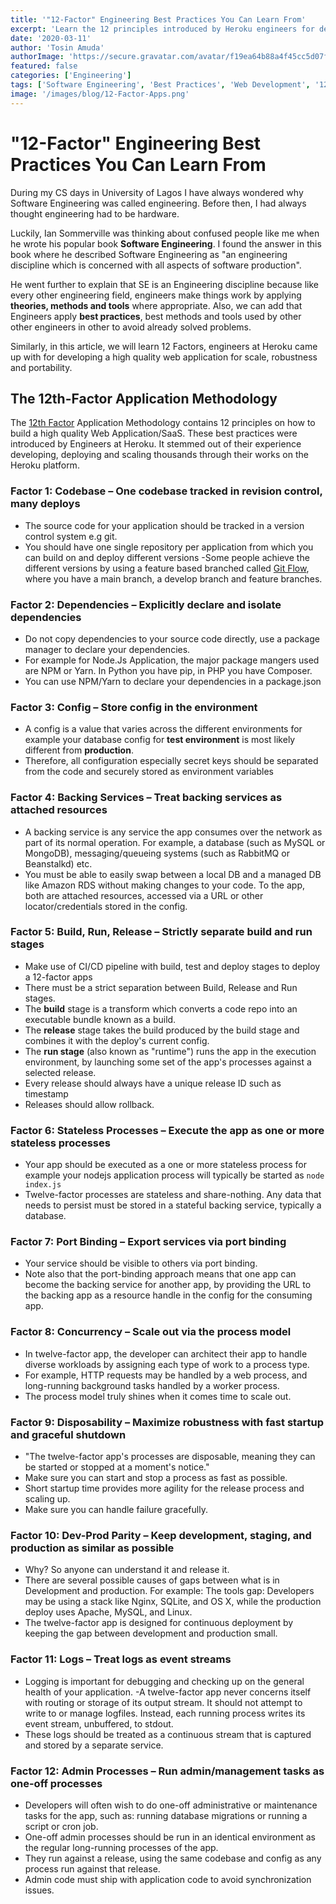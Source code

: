 ```yaml
---
title: '"12-Factor" Engineering Best Practices You Can Learn From'
excerpt: 'Learn the 12 principles introduced by Heroku engineers for developing high-quality web applications with scale, robustness, and portability in mind.'
date: '2020-03-11'
author: 'Tosin Amuda'
authorImage: 'https://secure.gravatar.com/avatar/f19ea64b88a4f45cc5d07f38ba4be48c?s=96&d=mm&r=g'
featured: false
categories: ['Engineering']
tags: ['Software Engineering', 'Best Practices', 'Web Development', '12-Factor']
image: '/images/blog/12-Factor-Apps.png'
---
```


# "12-Factor" Engineering Best Practices You Can Learn From

During my CS days in University of Lagos I have always wondered why Software Engineering was called engineering. Before then, I had always thought engineering had to be hardware.

Luckily, Ian Sommerville was thinking about confused people like me when he wrote his popular book **Software Engineering**. I found the answer in this book where he described Software Engineering as "an engineering discipline which is concerned with all aspects of software production".

He went further to explain that SE is an Engineering discipline because like every other engineering field, engineers make things work by applying **theories, methods and tools** where appropriate. Also, we can add that Engineers apply **best practices**, best methods and tools used by other other engineers in other to avoid already solved problems.

Similarly, in this article, we will learn 12 Factors, engineers at Heroku came up with for developing a high quality web application for scale, robustness and portability.

## The 12th-Factor Application Methodology

The [12th Factor](https://12factor.net/) Application Methodology contains 12 principles on how to build a high quality Web Application/SaaS. These best practices were introduced by Engineers at Heroku. It stemmed out of their experience developing, deploying and scaling thousands through their works on the Heroku platform.

### Factor 1: Codebase – One codebase tracked in revision control, many deploys

- The source code for your application should be tracked in a version control system e.g git.
- You should have one single repository per application from which you can build on and deploy different versions -Some people achieve the different versions by using a feature based branched called [Git Flow](https://www.atlassian.com/git/tutorials/comparing-workflows/gitflow-workflow), where you have a main branch, a develop branch and feature branches.

### Factor 2: Dependencies – Explicitly declare and isolate dependencies

- Do not copy dependencies to your source code directly, use a package manager to declare your dependencies.
- For example for Node.Js Application, the major package mangers used are NPM or Yarn. In Python you have pip, in PHP you have Composer.
- You can use NPM/Yarn to declare your dependencies in a package.json

### Factor 3: Config – Store config in the environment

- A config is a value that varies across the different environments for example your database config for **test environment** is most likely different from **production**.
- Therefore, all configuration especially secret keys should be separated from the code and securely stored as environment variables

### Factor 4: Backing Services – Treat backing services as attached resources

- A backing service is any service the app consumes over the network as part of its normal operation. For example, a database (such as MySQL or MongoDB), messaging/queueing systems (such as RabbitMQ or Beanstalkd) etc.
- You must be able to easily swap between a local DB and a managed DB like Amazon RDS without making changes to your code. To the app, both are attached resources, accessed via a URL or other locator/credentials stored in the config.

### Factor 5: Build, Run, Release – Strictly separate build and run stages

- Make use of CI/CD pipeline with build, test and deploy stages to deploy a 12-factor apps
- There must be a strict separation between Build, Release and Run stages.
- The **build** stage is a transform which converts a code repo into an executable bundle known as a build.
- The **release** stage takes the build produced by the build stage and combines it with the deploy's current config.
- The **run stage** (also known as "runtime") runs the app in the execution environment, by launching some set of the app's processes against a selected release.
- Every release should always have a unique release ID such as timestamp
- Releases should allow rollback.

### Factor 6: Stateless Processes – Execute the app as one or more stateless processes

- Your app should be executed as a one or more stateless process for example your nodejs application process will typically be started as `node index.js`
- Twelve-factor processes are stateless and share-nothing. Any data that needs to persist must be stored in a stateful backing service, typically a database.

### Factor 7: Port Binding – Export services via port binding

- Your service should be visible to others via port binding.
- Note also that the port-binding approach means that one app can become the backing service for another app, by providing the URL to the backing app as a resource handle in the config for the consuming app.

### Factor 8: Concurrency – Scale out via the process model

- In twelve-factor app, the developer can architect their app to handle diverse workloads by assigning each type of work to a process type.
- For example, HTTP requests may be handled by a web process, and long-running background tasks handled by a worker process.
- The process model truly shines when it comes time to scale out.

### Factor 9: Disposability – Maximize robustness with fast startup and graceful shutdown

- "The twelve-factor app's processes are disposable, meaning they can be started or stopped at a moment's notice."
- Make sure you can start and stop a process as fast as possible.
- Short startup time provides more agility for the release process and scaling up.
- Make sure you can handle failure gracefully.

### Factor 10: Dev-Prod Parity – Keep development, staging, and production as similar as possible

- Why? So anyone can understand it and release it.
- There are several possible causes of gaps between what is in Development and production. For example: The tools gap: Developers may be using a stack like Nginx, SQLite, and OS X, while the production deploy uses Apache, MySQL, and Linux.
- The twelve-factor app is designed for continuous deployment by keeping the gap between development and production small.

### Factor 11: Logs – Treat logs as event streams

- Logging is important for debugging and checking up on the general health of your application. -A twelve-factor app never concerns itself with routing or storage of its output stream. It should not attempt to write to or manage logfiles. Instead, each running process writes its event stream, unbuffered, to stdout.
- These logs should be treated as a continuous stream that is captured and stored by a separate service.

### Factor 12: Admin Processes – Run admin/management tasks as one-off processes

- Developers will often wish to do one-off administrative or maintenance tasks for the app, such as: running database migrations or running a script or cron job.
- One-off admin processes should be run in an identical environment as the regular long-running processes of the app.
- They run against a release, using the same codebase and config as any process run against that release.
- Admin code must ship with application code to avoid synchronization issues.
